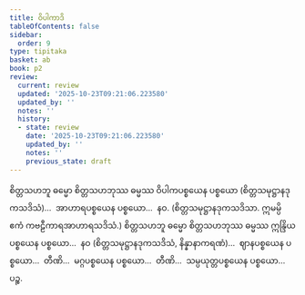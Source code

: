 ```yaml
---
title: ဝိပါကာဒိ
tableOfContents: false
sidebar:
  order: 9
type: tipitaka
basket: ab
book: p2
review:
  current: review
  updated: '2025-10-23T09:21:06.223580'
  updated_by: ''
  notes: ''
  history:
  - state: review
    date: '2025-10-23T09:21:06.223580'
    updated_by: ''
    notes: ''
    previous_state: draft
---
```



<ReviewStatus review={frontmatter.review} showDetails={true} />

<HypothesisAnnotation frontmatter={frontmatter} />

<DynamicBreadcrumb />

<Division number="264" book="p2" e="ch" v="38" p="156">

<Paragraph number="2967" book="p2">
စိတ္တသဟဘူ ဓမ္မော စိတ္တသဟဘုဿ ဓမ္မဿ ဝိပါကပစ္စယေန ပစ္စယော (စိတ္တသမုဋ္ဌာနဒုကသဒိသံ)…  အာဟာရပစ္စယေန ပစ္စယော…  နဝ. (စိတ္တသမုဋ္ဌာနဒုကသဒိသာ. ဣမမ္ပိ ဧကံ ကဗဠီကာရအာဟာရသဒိသံ.) စိတ္တသဟဘူ ဓမ္မော စိတ္တသဟဘုဿ ဓမ္မဿ ဣန္ဒြိယပစ္စယေန ပစ္စယော…  နဝ (စိတ္တသမုဋ္ဌာနဒုကသဒိသံ, နိန္နာနာကရဏံ)…  ဈာနပစ္စယေန ပစ္စယော…  တီဏိ…  မဂ္ဂပစ္စယေန ပစ္စယော…  တီဏိ…  သမ္ပယုတ္တပစ္စယေန ပစ္စယော…  ပဉ္စ.
</Paragraph>
</Division>